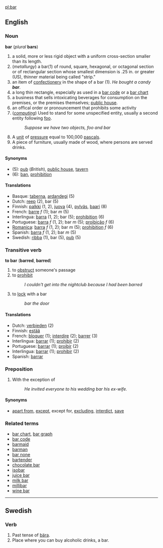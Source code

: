 [[pl:bar]]

==English==
===Noun===
'''bar''' (''plural'' '''bars''')

# a solid, more or less rigid object with a uniform cross-section smaller than its length.
# (''metallurgy'') a bar(1) of round, square, hexagonal, or octagonal section or of rectangular section whose smallest dimension is .25 in. or greater (US), thinner material being called "strip."
# an item of [[confectionery]] in the shape of a bar (1).  ''He bought a candy '''bar'''.''
# a long thin rectangle, especially as used in a [[bar code]] or a [[bar chart]]
# a business that sells intoxicating beverages for consumption on the premises, or the premises themselves; [[public house]].
# an offical order or pronouncement that prohibits some activity
# (''[[computing]]'') Used to stand for some unspecified entity, usually a second entity following [[foo]].
#: ''Suppose we have two objects, foo and bar''
# A [[unit]] of [[pressure]] equal to 100,000 [[pascal]]s.
#A piece of furniture, usually made of wood, where persons are served drinks.

====Synonyms====
*(5): [[pub]] (''British''), [[public house]], [[tavern]]
*(6): [[ban]], [[prohibition]]

====Translations====
*Basque: [[taberna]], [[ardandegi]] (5)
*Dutch: [[reep]] (2), bar (5)
*Finnish: [[palkki]] (1, 2), [[juova]] (4), [[pylväs]], [[baari]] (8)
*French: [[barre]] ''f'' (1); bar ''m'' (5)
*Interlingua: [[barra]] (1, 2); bar (5); [[prohibition]] (6)
*Portuguese: [[barra]] ''f'' (1, 2); bar ''m'' (5); [[proibição]] ''f'' (6)
*[[Romanica]]: [[barra]] ''f'' (1, 2); bar ''m'' (5); [[prohibition]] ''f'' (6)
*Spanish: [[barra]] ''f'' (1, 2); bar ''m'' (5)
*Swedish: [[ribba]] (1), bar (5), [[pub]] (5)

===Transitive verb===
'''to bar''' ('''barred''', '''barred''')

# to [[obstruct]] someone's passage
# to [[prohibit]]
#:''I couldn't get into the nightclub because I had been barred''
# to [[lock]] with a bar
#:''bar the door''

====Translations====
*Dutch: [[verbieden]] (2)
*Finnish: [[estää]]
*French: [[bloquer]] (1); [[interdire]] (2); [[barrer]] (3)
*Interlingua: [[barrar]] (1); [[prohibir]] (2)
*Portuguese: [[barrar]] (1); [[proibir]] (2)
*Interlingua: [[barrar]] (1); [[prohibir]] (2)
*Spanish: [[barrar]]

===Preposition===
#With the exception of
#:''He invited everyone to his wedding bar his ex-wife.''

====Synonyms====
*[[apart from]], [[except]], except for, [[excluding]], [[interdict]], [[save]]

===Related terms===
*[[bar chart]], [[bar graph]]
*[[bar code]]
*[[barmaid]]
*[[barman]]
*[[bar none]]
*[[bartender]]
*[[chocolate bar]]
*[[isobar]]<!-- is it really related? -->
*[[juice bar]]
*[[milk bar]]
*[[millibar]]
*[[wine bar]]

----
==Swedish==
===Verb===
# Past tense of [[bära]].
# Place where you can buy alcoholic drinks, a bar.
